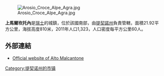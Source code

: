 {{Coord|46.0486624|8.8996816|type:city_source:GoogleMaps|display=title}}
[[Image:Arosio_Croce_Alpe_Agra.jpg|right]]

'''上馬爾坎托內'''是[[瑞士|瑞士]]的城鎮，位於該國南部，由[[提契諾州|提契諾州]]負責管轄，面積21.92平方公里，海拔高度810米，2011年人口1,323，人口密度每平方公里60人。

==外部連結==
* [https://web.archive.org/web/20070310184656/http://www.altomalcantone.ch/ Official website of Alto Malcantone] {{it icon}}

{{Switzerland-geo-stub}}
[[Category:提契诺州的市镇|Category:提契诺州的市镇]]